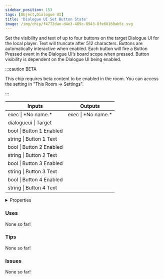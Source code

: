 ```yaml
---
sidebar_position: 153
tags: [Object,Dialogue UI]
title: 'Dialogue UI Set Button State'
image: /img/chip/f4772dae-d4e3-489c-8943-8fe88160ab5c.svg
---
```


Set the visibility and text of up to four buttons on the target Dialogue UI for the local player. Text will truncate after 512 characters. Buttons are automatically interactive when enabled. Each button will fire a Button Pressed event in the Dialogue UI’s board scope when pressed. Button visibility is dependent on the Dialogue UI being enabled.

:::caution BETA

This chip requires beta content to be enabled in the room. You can access the setting in "This Room -> Settings".

:::

<IChip uuid="f4772dae-d4e3-489c-8943-8fe88160ab5c"/>

<table><thead><tr><th>Inputs</th><th>Outputs</th></tr></thead><tbody><tr><td>exec | *No name.*</td><td>exec | *No name.*</td></tr><tr><td>dialogueui | Target</td><td /></tr><tr><td>bool | Button 1 Enabled</td><td /></tr><tr><td>string | Button 1 Text</td><td /></tr><tr><td>bool | Button 2 Enabled</td><td /></tr><tr><td>string | Button 2 Text</td><td /></tr><tr><td>bool | Button 3 Enabled</td><td /></tr><tr><td>string | Button 3 Text</td><td /></tr><tr><td>bool | Button 4 Enabled</td><td /></tr><tr><td>string | Button 4 Text</td><td /></tr></tbody></table>

<details>
  <summary>Properties</summary>
  <div>
    <div>
    <table>
      <tbody>
        <tr>
          <td>Is beta required?</td>
          <td>Yes</td>
        </tr>
        <tr>
          <td>Is chip a trolling risk?</td>
          <td>No</td>
        </tr>
        <tr>
          <td>Is chip a role assignment risk?</td>
          <td>No</td>
        </tr>
        <tr>
          <td>Chip UUID</td>
          <td>f4772dae-d4e3-489c-8943-8fe88160ab5c</td>
        </tr>
        <tr>
          <td>Room availability</td>
          <td>Available everywhere</td>
        </tr>
      </tbody>
    </table>
    </div>
  </div>
</details>

### Uses

None so far!

### Tips

None so far!

### Issues

None so far!